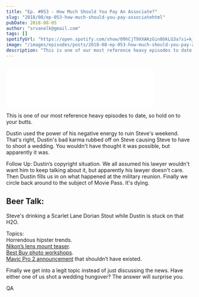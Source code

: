 ```yaml
---
title: "Ep. #053 - How Much Should You Pay An Associate?"
slug: "2018/08/ep-053-how-much-should-you-pay-associatehtml"
pubDate: 2018-08-05
author: "srvanelk@gmail.com"
tags: []
spotifyUrl: "https://open.spotify.com/show/09hCjT9XXAKzGin8bkLG3a?si=kjRZvQ1JTb6Ov3HVzSSlWA"
image: "/images/episodes/posts/2018-08-ep-053-how-much-should-you-pay-associatehtml/53.webp"
description: "This is one of our most reference heavy episodes to date, so hold on to your butts."
---
```


<figure>
  <img src="/images/episodes/posts/2018-08-ep-053-how-much-should-you-pay-associatehtml/53.webp" alt="" />
</figure>
<iframe class="embedly-embed" src="//cdn.embedly.com/widgets/media.html?src=https%3A%2F%2Fanchor.fm%2Fweddingphotohangover%2Fembed%2Fepisodes%2FEp--053---How-Much-Should-You-Pay-An-Associate-e1v169&url=https%3A%2F%2Fanchor.fm%2Fweddingphotohangover%2Fepisodes%2FEp--053---How-Much-Should-You-Pay-An-Associate-e1v169&image=https%3A%2F%2Fd3t3ozftmdmh3i.cloudfront.net%2Fproduction%2Fpodcast_uploaded_episode400%2F805714%2F805714-1533438729299-935f5fefede5c.jpg&key=61d05c9d54e8455ea7a9677c366be814&type=text%2Fhtml&schema=anchor&wmode=opaque" width="400" height="102" scrolling="no" frameborder="0" allow="autoplay; fullscreen" allowfullscreen="true"></iframe>

This is one of our most reference heavy episodes to date, so hold on to your butts.

Dustin used the power of his negative energy to ruin Steve's weekend. That's right, Dustin's bad karma rubbed off on Steve causing Steve to have to shoot a wedding. You wouldn't have thought it was possible, but apparently it was.

Follow Up: Dustin’s copyright situation. We all assumed his lawyer wouldn't want him to keep talking about it, but apparently his lawyer doesn't care. Then Dustin fills us in on what happened at the military reunion. Finally we circle back around to the subject of Movie Pass. It's dying.

## Beer Talk:  
Steve's drinking a Scarlet Lane Dorian Stout while Dustin is stuck on that H2O.

Topics:  
Horrendous hipster trends.   
[Nikon’s lens mount teaser](https://petapixel.com/2018/08/02/nikons-latest-teaser-for-its-full-frame-mirrorless-reveals-the-lens-mount/).  
[Best Buy photo workshops](https://petapixel.com/2018/08/01/best-buy-has-photography-workshops-now/).  
[Mavic Pro 2 announcement](https://dronelife.com/2018/07/31/uk-retailer-new-dji-mavic-2-before-official-release/) that shouldn’t have existed.

Finally we get into a legit topic instead of just discussing the news. Have either one of us shot a wedding hungover? The answer will surprise you.

QA